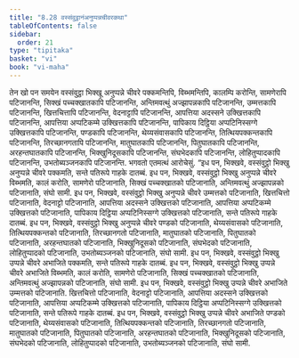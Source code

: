 ```yaml
---
title: "8.28 वस्संवुट्ठानंअनुप्पन्नचीवरकथा"
tableOfContents: false
sidebar:
  order: 21
type: "tipitaka"
basket: "vi"
book: "vi-maha"
---
```



<DynamicBreadcrumb />

<Division number="373" book="vi-maha">

<Paragraph number="1721" book="vi-maha">
तेन खो पन समयेन वस्संवुट्ठा भिक्खू अनुप्पन्ने चीवरे पक्कमन्तिपि, विब्भमन्तिपि, कालम्पि करोन्ति, सामणेरापि पटिजानन्ति, सिक्खं पच्चक्खातकापि पटिजानन्ति, अन्तिमवत्थुं अज्झापन्नकापि पटिजानन्ति, उम्मत्तकापि पटिजानन्ति, खित्तचित्तापि पटिजानन्ति, वेदनाट्टापि पटिजानन्ति, आपत्तिया अदस्सने उक्खित्तकापि पटिजानन्ति, आपत्तिया अप्पटिकम्मे उक्खित्तकापि पटिजानन्ति, पापिकाय दिट्ठिया अप्पटिनिस्सग्गे उक्खित्तकापि पटिजानन्ति, पण्डकापि पटिजानन्ति, थेय्यसंवासकापि पटिजानन्ति, तित्थियपक्कन्तकापि पटिजानन्ति, तिरच्छानगतापि पटिजानन्ति, मातुघातकापि पटिजानन्ति, पितुघातकापि पटिजानन्ति, अरहन्तघातकापि पटिजानन्ति, भिक्खुनिदूसकापि पटिजानन्ति, संघभेदकापि पटिजानन्ति, लोहितुप्पादकापि पटिजानन्ति, उभतोब्यञ्जनकापि पटिजानन्ति. भगवतो एतमत्थं आरोचेसुं.
</Paragraph>

</Division>
<Division number="374" book="vi-maha">

<Paragraph number="1722" book="vi-maha">
“इध पन, भिक्खवे, वस्संवुट्ठो भिक्खु अनुप्पन्ने चीवरे पक्कमति, सन्ते पतिरूपे गाहके दातब्बं.
</Paragraph>

<Paragraph number="1723" book="vi-maha">
इध पन, भिक्खवे, वस्संवुट्ठो भिक्खु अनुप्पन्ने चीवरे विब्भमति, कालं करोति, सामणेरो पटिजानाति, सिक्खं पच्चक्खातको पटिजानाति, अन्तिमवत्थुं अज्झापन्नको पटिजानाति, संघो सामी.
</Paragraph>

<Paragraph number="1724" book="vi-maha">
इध पन, भिक्खवे, वस्संवुट्ठो भिक्खु अनुप्पन्ने चीवरे उम्मत्तको पटिजानाति, खित्तचित्तो पटिजानाति, वेदनाट्टो पटिजानाति, आपत्तिया अदस्सने उक्खित्तको पटिजानाति, आपत्तिया अप्पटिकम्मे उक्खित्तको पटिजानाति, पापिकाय दिट्ठिया अप्पटिनिस्सग्गे उक्खित्तको पटिजानाति, सन्ते पतिरूपे गाहके दातब्बं.
</Paragraph>

<Paragraph number="1725" book="vi-maha">
इध पन, भिक्खवे, वस्संवुट्ठो भिक्खु अनुप्पन्ने चीवरे पण्डको पटिजानाति, थेय्यसंवासको पटिजानाति, तित्थियपक्कन्तको पटिजानाति, तिरच्छानगतो पटिजानाति, मातुघातको पटिजानाति, पितुघातको पटिजानाति, अरहन्तघातको पटिजानाति, भिक्खुनिदूसको पटिजानाति, संघभेदको पटिजानाति, लोहितुप्पादको पटिजानाति, उभतोब्यञ्जनको पटिजानाति, संघो सामी.
</Paragraph>

</Division>
<Division number="375" book="vi-maha">

<Paragraph number="1726" book="vi-maha">
इध पन, भिक्खवे, वस्संवुट्ठो भिक्खु उप्पन्ने चीवरे अभाजिते पक्कमति, सन्ते पतिरूपे गाहके दातब्बं.
</Paragraph>

<Paragraph number="1727" book="vi-maha">
इध पन, भिक्खवे, वस्संवुट्ठो भिक्खु उप्पन्ने चीवरे अभाजिते विब्भमति, कालं करोति, सामणेरो पटिजानाति, सिक्खं पच्चक्खातको पटिजानाति, अन्तिमवत्थुं अज्झापन्नको पटिजानाति, संघो सामी.
</Paragraph>

<Paragraph number="1728" book="vi-maha">
इध पन, भिक्खवे, वस्संवुट्ठो भिक्खु उप्पन्ने चीवरे अभाजिते उम्मत्तको पटिजानाति. खित्तचित्तो पटिजानाति, वेदनाट्टो पटिजानाति, आपत्तिया अदस्सने उक्खित्तको पटिजानाति, आपत्तिया अप्पटिकम्मे उक्खित्तको पटिजानाति, पापिकाय दिट्ठिया अप्पटिनिस्सग्गे उक्खित्तको पटिजानाति, सन्ते पतिरूपे गाहके दातब्बं.
</Paragraph>

<Paragraph number="1729" book="vi-maha">
इध पन, भिक्खवे, वस्संवुट्ठो भिक्खु उप्पन्ने चीवरे अभाजिते पण्डको पटिजानाति, थेय्यसंवासको पटिजानाति, तित्थियपक्कन्तको पटिजानाति, तिरच्छानगतो पटिजानाति, मातुघातको पटिजानाति, पितुघातको पटिजानाति, अरहन्तघातको पटिजानाति, भिक्खुनिदूसको पटिजानाति, संघभेदको पटिजानाति, लोहितुप्पादको पटिजानाति, उभतोब्यञ्जनको पटिजानाति, संघो सामी.
</Paragraph>
</Division>